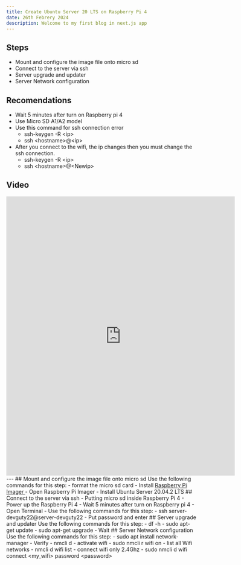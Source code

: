 ```yaml
---
title: Create Ubuntu Server 20 LTS on Raspberry Pi 4
date: 26th Febrery 2024
description: Welcome to my first blog in next.js app
---
```

## Steps
- Mount and configure the image file onto micro sd
- Connect to the server via ssh
- Server upgrade and updater
- Server Network configuration
## Recomendations
- Wait 5 minutes after turn on Raspberry pi 4
- Use Micro SD A1/A2 model
- Use this command for ssh connection error
    - ssh-keygen -R &lt;ip&gt;
    - ssh &lt;hostname&gt;@&lt;ip&gt;
- After you connect to the wifi, the ip changes  then you must change the ssh connection.
    - ssh-keygen -R &lt;ip&gt;
    - ssh &lt;hostname&gt;@&lt;Newip&gt;
## Video
<center>
  <iframe
    src="https://www.tiktok.com/embed/v2/7340748060059880710"
    width="605"
    height="740"
    frameBorder="0"
    allowFullScreen
  ></iframe>
</center>
---
## Mount and configure the image file onto micro sd
Use the following commands for this step:
- format the micro sd card
- Install
<a href="https://www.raspberrypi.com/software/">Raspberry Pi Imager </a>
- Open Raspberry Pi Imager
- Install Ubuntu Server 20.04.2 LTS
## Connect to the server via ssh
- Putting micro sd inside Raspberry Pi 4
- Power up the Raspberry Pi 4
- Wait 5 minutes after turn on Raspberry pi 4
- Open Terminal
- Use the following commands for this step:
    - ssh server-devguty22@server-devguty22
- Put password and enter
## Server upgrade and updater
Use the following commands for this step:
- df -h
- sudo apt-get update
- sudo apt-get upgrade
- Wait
## Server Network configuration
Use the following commands for this step:
- sudo apt  install network-manager
- Verify
    - nmcli d
- activate wifi
    - sudo nmcli r wifi on
- list all Wifi networks
    - nmcli d wifi list
- connect wifi only 2.4Ghz
    - sudo nmcli d wifi connect &lt;my_wifi&gt; password &lt;password&gt;
